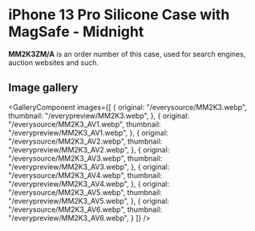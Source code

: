 
# iPhone 13 Pro Silicone Case with MagSafe - Midnight

<Callout type='info' emoji='👉🏻'>**MM2K3ZM/A** is an order number of this case, used for search engines, auction websites and such.</Callout>

## Image gallery

<GalleryComponent
    images={[
      {
        original: "/everysource/MM2K3.webp",
        thumbnail: "/everypreview/MM2K3.webp",
      },
      {
        original: "/everysource/MM2K3_AV1.webp",
        thumbnail: "/everypreview/MM2K3_AV1.webp",
      },
      {
        original: "/everysource/MM2K3_AV2.webp",
        thumbnail: "/everypreview/MM2K3_AV2.webp",
      },
      {
        original: "/everysource/MM2K3_AV3.webp",
        thumbnail: "/everypreview/MM2K3_AV3.webp",
      },
      {
        original: "/everysource/MM2K3_AV4.webp",
        thumbnail: "/everypreview/MM2K3_AV4.webp",
      },
      {
        original: "/everysource/MM2K3_AV5.webp",
        thumbnail: "/everypreview/MM2K3_AV5.webp",
      },
      {
        original: "/everysource/MM2K3_AV6.webp",
        thumbnail: "/everypreview/MM2K3_AV6.webp",
      }
    ]}
  />
